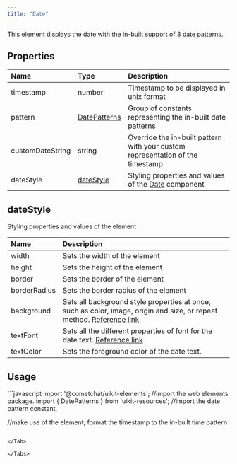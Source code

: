 ```yaml
---
title: "Date"
---
```


This element displays the date with the in-built support of 3 date patterns.

## Properties

| Name             | Type                                           | Description                                                                    |
| :---------------- | :---------------------------------------------- | :------------------------------------------------------------------------------ |
| timestamp        | number                                         | Timestamp to be displayed in unix format                                       |
| pattern          | [DatePatterns](/web-shared/datepatterns)  | Group of constants representing the in-built date patterns                     |
| customDateString | string                                         | Override the in-built pattern with your custom representation of the timestamp |
| dateStyle        | [dateStyle](/web-elements/date#datestyle) | Styling properties and values of the [Date](/web-elements/date) component |

## dateStyle

Styling properties and values of the element

| Name         | Description                                                                                                                                                                          |
| :------------ | :------------------------------------------------------------------------------------------------------------------------------------------------------------------------------------ |
| width        | Sets the width of the element                                                                                                                                                        |
| height       | Sets the height of the element                                                                                                                                                       |
| border       | Sets the border of the element                                                                                                                                                       |
| borderRadius | Sets the border radius of the element                                                                                                                                                |
| background   | Sets all background style properties at once, such as color, image, origin and size, or repeat method. [Reference link](https://developer.mozilla.org/en-US/docs/Web/CSS/background) |
| textFont     | Sets all the different properties of font for the date text. [Reference link](https://developer.mozilla.org/en-US/docs/Web/CSS/font)                                                 |
| textColor    | Sets the foreground color of the date text.                                                                                                                                          |

## Usage

<Tabs>
<Tab title="JavaScript">
```javascript
import '@cometchat/uikit-elements'; //import the web elements package.
import { DatePatterns } from 'uikit-resources'; //import the date pattern constant.

//make use of the element; format the timestamp to the in-built time pattern
<cometchat-date timestamp="1686234301" pattern={DatePatterns.time}></cometchat-date>
```

</Tab>

</Tabs>
